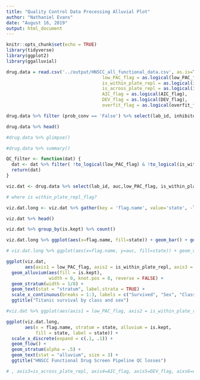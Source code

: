 ```yaml
---
title: "Quality Control Data Processing Alluvial Plot"
author: "Nathaniel Evans"
date: "August 16, 2019"
output: html_document
---
```


```r
knitr::opts_chunk$set(echo = TRUE)
library(tidyverse)
library(ggplot2)
library(ggalluvial)
```



```r
drug.data = read.csv('../output/HNSCC_all_functional_data.csv', as.is=T) %>% mutate(
                                    low_PAC_flag = as.logical(low_PAC_flag), 
                                    is_within_plate_repl = as.logical(is_within_plate_repl), 
                                    is_across_plate_repl = as.logical(is_across_plate_repl), 
                                    AIC_flag = as.logical(AIC_flag), 
                                    DEV_flag = as.logical(DEV_flag), 
                                    overfit_flag = as.logical(overfit_flag))
```

```r
drug.data %>% filter (prob_conv == 'False') %>% select(lab_id, inhibitor) %>% unique() %>% head(10)
```


```r
drug.data %>% head()

#drug.data %>% glimpse() 

#drug.data %>% summary()
```

```r

QC_filter <- function(dat) {
  dat <- dat %>% filter( !to_logical(low_PAC_flag) & !to_logical(is_within_plate_repl) & !to_logical(is_across_plate_repl) & !to_logical(across_plate_repl_flag) & !to_logical(AIC_flag) & !to_logical(DEV_flag))  # overfit_flag??? 
  return(dat)
}

viz.dat <- drug.data %>% select(lab_id, auc,low_PAC_flag, is_within_plate_repl, is_across_plate_repl, AIC_flag, DEV_flag, across_plate_repl_flag) %>% unique() %>% mutate(is.kept = !low_PAC_flag & !is_within_plate_repl & !is_across_plate_repl & !DEV_flag & !as.logical(across_plate_repl_flag) )

# where is within_plate_repl_flag?

viz.dat.long <- viz.dat %>% gather(key = 'flag.name', value='state', -lab_id, -auc, -is.kept) 

viz.dat %>% head()

viz.dat %>% group_by(is.kept) %>% count()
```

```r
viz.dat.long %>% ggplot(aes(x=flag.name, fill=state)) + geom_bar() + geom_text( aes(label=stat(count)), stat='count', nudge_y=0)+ theme(axis.text.x=element_text(angle=15, hjust=1)) + ggtitle('Functional Data Pipeline QC Filtering')

# viz.dat.long %>% ggplot(aes(x=flag.name, y=auc, fill=state)) + geom_violin(alpha=0.1) 
```


```r
ggplot(viz.dat,
       aes(axis1 = low_PAC_flag, axis2 = is_within_plate_repl, axis3 = is_across_plate_repl, axis4=AIC_flag, axis5 = DEV_flag)) +
  geom_alluvium(aes(fill = is.kept),
                width = 0, knot.pos = 0, reverse = FALSE) +
  geom_stratum(width = 1/8) +
  geom_text(stat = "stratum", label.strata = TRUE) +
  scale_x_continuous(breaks = 1:3, labels = c("Survived", "Sex", "Class")) +
  ggtitle("Titanic survival by class and sex")

```

```r

#viz.dat %>% ggplot(aes(axis1 = low_PAC_flag, axis2 = is_within_plate_repl, axis3=is_across_plate_repl, axis4=AIC_flag, axis5=DEV_flag, aixs6=overfit_flag)) + geom_alluvium(aes(fill=is.kept), width = 1/12)

ggplot(viz.dat.long,
       aes(x = flag.name, stratum = state, alluvium = is.kept,
           fill = state, label = state)) +
  scale_x_discrete(expand = c(.1, .1)) +
  geom_flow() +
  geom_stratum(alpha = .5) +
  geom_text(stat = "alluvium", size = 3) + 
  ggtitle("HNSCC Functional Drug Screen Pipeline QC losses")

# , axis3=is_across_plate_repl, axis4=AIC_flag, axis5=DEV_flag, aixs6=overfit_flag
```